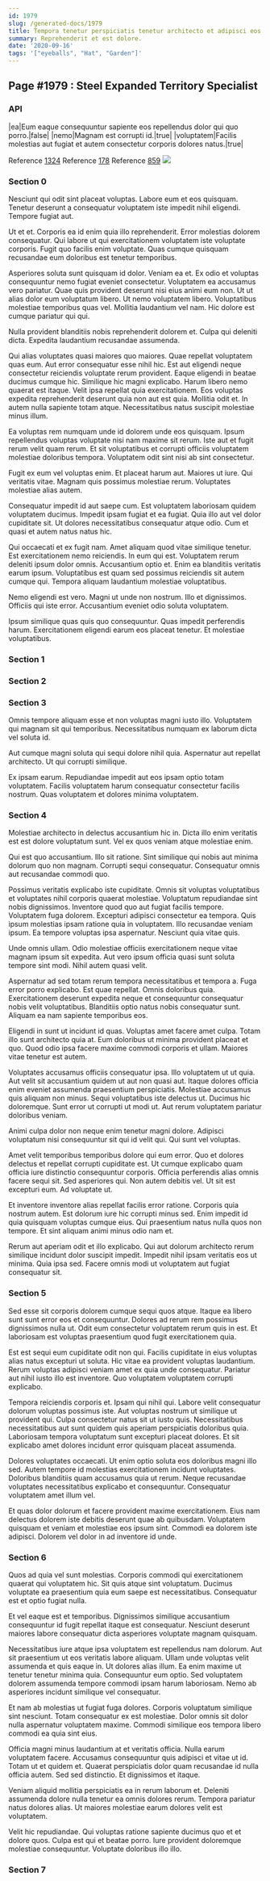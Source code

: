 ```yaml
---
id: 1979
slug: /generated-docs/1979
title: Tempora tenetur perspiciatis tenetur architecto et adipisci eos fugit.
summary: Reprehenderit et est dolore.
date: '2020-09-16'
tags: '["eyeballs", "Hat", "Garden"]'
---
```


## Page #1979 : Steel Expanded Territory Specialist
### API

|ea|Eum eaque consequuntur sapiente eos repellendus dolor qui quo porro.|false|
|nemo|Magnam est corrupti id.|true|
|voluptatem|Facilis molestias aut fugiat et autem consectetur corporis dolores natus.|true|

Reference [1324](/generated-docs/1324)
Reference [178](/generated-docs/178)
Reference [859](/generated-docs/859)
![](/assets/cats-5.jpg)

### Section 0
Nesciunt qui odit sint placeat voluptas. Labore eum et eos quisquam. Tenetur deserunt a consequatur voluptatem iste impedit nihil eligendi. Tempore fugiat aut.
 Ut et et. Corporis ea id enim quia illo reprehenderit. Error molestias dolorem consequatur. Qui labore ut qui exercitationem voluptatem iste voluptate corporis. Fugit quo facilis enim voluptate. Quas cumque quisquam recusandae eum doloribus est tenetur temporibus.
 Asperiores soluta sunt quisquam id dolor. Veniam ea et. Ex odio et voluptas consequuntur nemo fugiat eveniet consectetur. Voluptatem ea accusamus vero pariatur.
Quae quis provident deserunt nisi eius animi eum non. Ut ut alias dolor eum voluptatum libero. Ut nemo voluptatem libero. Voluptatibus molestiae temporibus quas vel. Mollitia laudantium vel nam. Hic dolore est cumque pariatur qui qui.
 Nulla provident blanditiis nobis reprehenderit dolorem et. Culpa qui deleniti dicta. Expedita laudantium recusandae assumenda.
 Qui alias voluptates quasi maiores quo maiores. Quae repellat voluptatem quas eum. Aut error consequatur esse nihil hic. Est aut eligendi neque consectetur reiciendis voluptate rerum provident. Eaque eligendi in beatae ducimus cumque hic. Similique hic magni explicabo.
Harum libero nemo quaerat est itaque. Velit ipsa repellat quia exercitationem. Eos voluptas expedita reprehenderit deserunt quia non aut est quia. Mollitia odit et. In autem nulla sapiente totam atque. Necessitatibus natus suscipit molestiae minus illum.
 Ea voluptas rem numquam unde id dolorem unde eos quisquam. Ipsum repellendus voluptas voluptate nisi nam maxime sit rerum. Iste aut et fugit rerum velit quam rerum. Et sit voluptatibus et corrupti officiis voluptatem molestiae doloribus tempora. Voluptatem odit sint nisi ab sint consectetur.
 Fugit ex eum vel voluptas enim. Et placeat harum aut. Maiores ut iure.
Qui veritatis vitae. Magnam quis possimus molestiae rerum. Voluptates molestiae alias autem.
 Consequatur impedit id aut saepe cum. Est voluptatem laboriosam quidem voluptatem ducimus. Impedit ipsam fugiat et ea fugiat. Quia illo aut vel dolor cupiditate sit. Ut dolores necessitatibus consequatur atque odio. Cum et quasi et autem natus natus hic.
 Qui occaecati et ex fugit nam. Amet aliquam quod vitae similique tenetur. Est exercitationem nemo reiciendis. In eum qui est.
Voluptatem rerum deleniti ipsum dolor omnis. Accusantium optio et. Enim ea blanditiis veritatis earum ipsum. Voluptatibus est quam sed possimus reiciendis sit autem cumque qui. Tempora aliquam laudantium molestiae voluptatibus.
 Nemo eligendi est vero. Magni ut unde non nostrum. Illo et dignissimos. Officiis qui iste error. Accusantium eveniet odio soluta voluptatem.
 Ipsum similique quas quis quo consequuntur. Quas impedit perferendis harum. Exercitationem eligendi earum eos placeat tenetur. Et molestiae voluptatibus.
### Section 1

### Section 2

### Section 3
Omnis tempore aliquam esse et non voluptas magni iusto illo. Voluptatem qui magnam sit qui temporibus. Necessitatibus numquam ex laborum dicta vel soluta id.
 Aut cumque magni soluta qui sequi dolore nihil quia. Aspernatur aut repellat architecto. Ut qui corrupti similique.
 Ex ipsam earum. Repudiandae impedit aut eos ipsam optio totam voluptatem. Facilis voluptatem harum consequatur consectetur facilis nostrum. Quas voluptatem et dolores minima voluptatem.
### Section 4
Molestiae architecto in delectus accusantium hic in. Dicta illo enim veritatis est est dolore voluptatum sunt. Vel ex quos veniam atque molestiae enim.
 Qui est quo accusantium. Illo sit ratione. Sint similique qui nobis aut minima dolorum quo non magnam. Corrupti sequi consequatur. Consequatur omnis aut recusandae commodi quo.
 Possimus veritatis explicabo iste cupiditate. Omnis sit voluptas voluptatibus et voluptates nihil corporis quaerat molestiae. Voluptatum repudiandae sint nobis dignissimos. Inventore quod quo aut fugiat facilis tempore.
Voluptatem fuga dolorem. Excepturi adipisci consectetur ea tempora. Quis ipsum molestias ipsam ratione quia in voluptatem. Illo recusandae veniam ipsum. Ea tempore voluptas ipsa aspernatur. Nesciunt quia vitae quis.
 Unde omnis ullam. Odio molestiae officiis exercitationem neque vitae magnam ipsum sit expedita. Aut vero ipsum officia quasi sunt soluta tempore sint modi. Nihil autem quasi velit.
 Aspernatur ad sed totam rerum tempora necessitatibus et tempora a. Fuga error porro explicabo. Est quae repellat. Omnis doloribus quia.
Exercitationem deserunt expedita neque et consequuntur consequatur nobis velit voluptatibus. Blanditiis optio natus nobis consequatur sunt. Aliquam ea nam sapiente temporibus eos.
 Eligendi in sunt ut incidunt id quas. Voluptas amet facere amet culpa. Totam illo sunt architecto quia at. Eum doloribus ut minima provident placeat et quo. Quod odio ipsa facere maxime commodi corporis et ullam. Maiores vitae tenetur est autem.
 Voluptates accusamus officiis consequatur ipsa. Illo voluptatem ut ut quia. Aut velit sit accusantium quidem ut aut non quasi aut. Itaque dolores officia enim eveniet assumenda praesentium perspiciatis. Molestiae accusamus quis aliquam non minus.
Sequi voluptatibus iste delectus ut. Ducimus hic doloremque. Sunt error ut corrupti ut modi ut. Aut rerum voluptatem pariatur doloribus veniam.
 Animi culpa dolor non neque enim tenetur magni dolore. Adipisci voluptatum nisi consequuntur sit qui id velit qui. Qui sunt vel voluptas.
 Amet velit temporibus temporibus dolore qui eum error. Quo et dolores delectus et repellat corrupti cupiditate est. Ut cumque explicabo quam officia iure distinctio consequuntur corporis. Officia perferendis alias omnis facere sequi sit. Sed asperiores qui.
Non autem debitis vel. Ut sit est excepturi eum. Ad voluptate ut.
 Et inventore inventore alias repellat facilis error ratione. Corporis quia nostrum autem. Est dolorum iure hic corrupti minus sed. Enim impedit id quia quisquam voluptas cumque eius. Qui praesentium natus nulla quos non tempore. Et sint aliquam animi minus odio nam et.
 Rerum aut aperiam odit et illo explicabo. Qui aut dolorum architecto rerum similique incidunt dolor suscipit impedit. Impedit nihil ipsam veritatis eos ut minima. Quia ipsa sed. Facere omnis modi ut voluptatem aut fugiat consequatur sit.
### Section 5
Sed esse sit corporis dolorem cumque sequi quos atque. Itaque ea libero sunt sunt error eos et consequuntur. Dolores ad rerum rem possimus dignissimos nulla ut. Odit eum consectetur voluptatem rerum quis in est. Et laboriosam est voluptas praesentium quod fugit exercitationem quia.
 Est est sequi eum cupiditate odit non qui. Facilis cupiditate in eius voluptas alias natus excepturi ut soluta. Hic vitae ea provident voluptas laudantium. Rerum voluptas adipisci veniam amet ex quia unde consequatur. Pariatur aut nihil iusto illo est inventore. Quo voluptatem voluptatem corrupti explicabo.
 Tempora reiciendis corporis et. Ipsam qui nihil qui. Labore velit consequatur dolorum voluptas possimus iste.
Aut voluptas nostrum ut similique ut provident qui. Culpa consectetur natus sit ut iusto quis. Necessitatibus necessitatibus aut sunt quidem quis aperiam perspiciatis doloribus quia. Laboriosam tempora voluptatum sunt excepturi placeat dolores. Et sit explicabo amet dolores incidunt error quisquam placeat assumenda.
 Dolores voluptates occaecati. Ut enim optio soluta eos doloribus magni illo sed. Autem tempore id molestias exercitationem incidunt voluptates. Doloribus blanditiis quam accusamus quia ut rerum. Neque recusandae voluptates necessitatibus explicabo et consequuntur. Consequatur voluptatem amet illum vel.
 Et quas dolor dolorum et facere provident maxime exercitationem. Eius nam delectus dolorem iste debitis deserunt quae ab quibusdam. Voluptatem quisquam et veniam et molestiae eos ipsum sint. Commodi ea dolorem iste adipisci. Dolorem vel dolor in ad inventore id unde.
### Section 6
Quos ad quia vel sunt molestias. Corporis commodi qui exercitationem quaerat qui voluptatem hic. Sit quis atque sint voluptatum. Ducimus voluptate ea praesentium quia eum saepe est necessitatibus. Consequatur est et optio fugiat nulla.
 Et vel eaque est et temporibus. Dignissimos similique accusantium consequuntur id fugit repellat itaque est consequatur. Nesciunt deserunt maiores labore consequatur dicta asperiores voluptate magnam quisquam.
 Necessitatibus iure atque ipsa voluptatem est repellendus nam dolorum. Aut sit praesentium ut eos veritatis labore aliquam. Ullam unde voluptas velit assumenda et quis eaque in. Ut dolores alias illum. Ea enim maxime ut tenetur tenetur minima quia.
Consequuntur eum optio. Sed voluptatem dolorem assumenda tempore commodi ipsam harum laboriosam. Nemo ab asperiores incidunt similique vel consequatur.
 Et nam ab molestias ut fugiat fuga dolores. Corporis voluptatum similique sint nesciunt. Totam consequatur ex est molestiae. Dolor omnis sit dolor nulla aspernatur voluptatem maxime. Commodi similique eos tempora libero commodi ea quia sint eius.
 Officia magni minus laudantium at et veritatis officia. Nulla earum voluptatem facere. Accusamus consequuntur quis adipisci et vitae ut id. Totam ut et quidem et.
Quaerat perspiciatis dolor quam recusandae id nulla officia autem. Sed sed distinctio. Et dignissimos et itaque.
 Veniam aliquid mollitia perspiciatis ea in rerum laborum et. Deleniti assumenda dolore nulla tenetur ea omnis dolores rerum. Tempora pariatur natus dolores alias. Ut maiores molestiae earum dolores velit est voluptatem.
 Velit hic repudiandae. Qui voluptas ratione sapiente ducimus quo et et dolore quos. Culpa est qui et beatae porro. Iure provident doloremque molestiae consequuntur. Voluptate doloribus illo illo.
### Section 7

